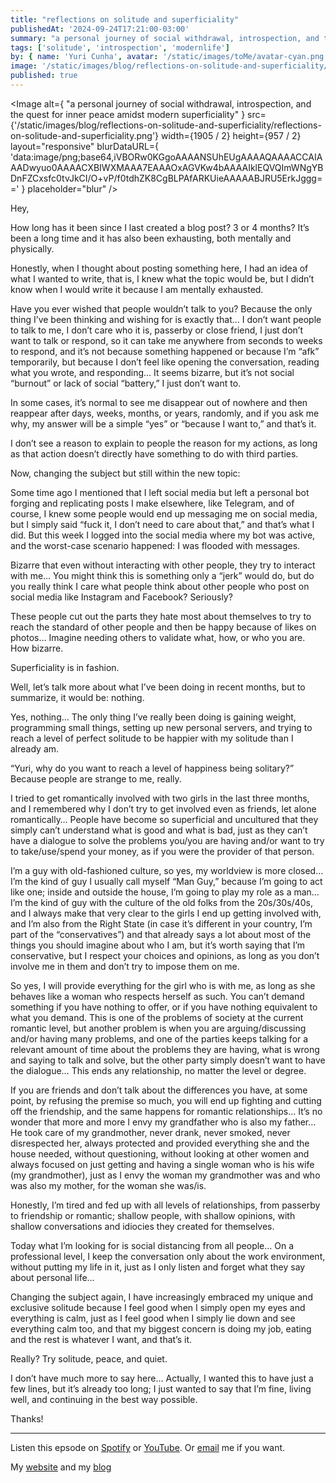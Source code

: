```yaml
---
title: "reflections on solitude and superficiality"
publishedAt: '2024-09-24T17:21:00-03:00'
summary: "a personal journey of social withdrawal, introspection, and the quest for inner peace amidst modern superficiality"
tags: ['solitude', 'introspection', 'modernlife']
by: { name: 'Yuri Cunha', avatar: '/static/images/toMe/avatar-cyan.png' }
image: '/static/images/blog/reflections-on-solitude-and-superficiality/reflections-on-solitude-and-superficiality.png'
published: true
---
```


<Image
  alt={
    "a personal journey of social withdrawal, introspection, and the quest for inner peace amidst modern superficiality"
  }
  src={'/static/images/blog/reflections-on-solitude-and-superficiality/reflections-on-solitude-and-superficiality.png'}
  width={1905 / 2}
  height={957 / 2}
  layout="responsive"
  blurDataURL={
    'data:image/png;base64,iVBORw0KGgoAAAANSUhEUgAAAAQAAAACCAIAAADwyuo0AAAACXBIWXMAAA7EAAAOxAGVKw4bAAAAIklEQVQImWNgYBDnFZCxsfc0tvJkCI/O+vP/f0tdhZK8CgBLPAfARKUieAAAAABJRU5ErkJggg=='
  }
  placeholder="blur"
/>

Hey,

How long has it been since I last created a blog post? 3 or 4 months? It’s been a long time and it has also been exhausting, both mentally and physically.

Honestly, when I thought about posting something here, I had an idea of what I wanted to write, that is, I knew what the topic would be, but I didn’t know when I would write it because I am mentally exhausted.

Have you ever wished that people wouldn’t talk to you? Because the only thing I’ve been thinking and wishing for is exactly that… I don’t want people to talk to me, I don’t care who it is, passerby or close friend, I just don’t want to talk or respond, so it can take me anywhere from seconds to weeks to respond, and it’s not because something happened or because I’m “afk” temporarily, but because I don’t feel like opening the conversation, reading what you wrote, and responding… It seems bizarre, but it’s not social “burnout” or lack of social “battery,” I just don’t want to.

In some cases, it’s normal to see me disappear out of nowhere and then reappear after days, weeks, months, or years, randomly, and if you ask me why, my answer will be a simple “yes” or “because I want to,” and that’s it.

I don’t see a reason to explain to people the reason for my actions, as long as that action doesn’t directly have something to do with third parties.

Now, changing the subject but still within the new topic:

Some time ago I mentioned that I left social media but left a personal bot forging and replicating posts I make elsewhere, like Telegram, and of course, I knew some people would end up messaging me on social media, but I simply said “fuck it, I don’t need to care about that,” and that’s what I did. But this week I logged into the social media where my bot was active, and the worst-case scenario happened: I was flooded with messages.

Bizarre that even without interacting with other people, they try to interact with me… You might think this is something only a “jerk” would do, but do you really think I care what people think about other people who post on social media like Instagram and Facebook? Seriously?

These people cut out the parts they hate most about themselves to try to reach the standard of other people and then be happy because of likes on photos… Imagine needing others to validate what, how, or who you are. How bizarre.

Superficiality is in fashion.

Well, let’s talk more about what I’ve been doing in recent months, but to summarize, it would be: nothing.

Yes, nothing… The only thing I’ve really been doing is gaining weight, programming small things, setting up new personal servers, and trying to reach a level of perfect solitude to be happier with my solitude than I already am.

“Yuri, why do you want to reach a level of happiness being solitary?” Because people are strange to me, really.

I tried to get romantically involved with two girls in the last three months, and I remembered why I don’t try to get involved even as friends, let alone romantically… People have become so superficial and uncultured that they simply can’t understand what is good and what is bad, just as they can’t have a dialogue to solve the problems you/you are having and/or want to try to take/use/spend your money, as if you were the provider of that person.

I’m a guy with old-fashioned culture, so yes, my worldview is more closed… I’m the kind of guy I usually call myself “Man Guy,” because I’m going to act like one; inside and outside the house, I’m going to play my role as a man… I’m the kind of guy with the culture of the old folks from the 20s/30s/40s, and I always make that very clear to the girls I end up getting involved with, and I’m also from the Right State (in case it’s different in your country, I’m part of the “conservatives”) and that already says a lot about most of the things you should imagine about who I am, but it’s worth saying that I’m conservative, but I respect your choices and opinions, as long as you don’t involve me in them and don’t try to impose them on me.

So yes, I will provide everything for the girl who is with me, as long as she behaves like a woman who respects herself as such. You can’t demand something if you have nothing to offer, or if you have nothing equivalent to what you demand. This is one of the problems of society at the current romantic level, but another problem is when you are arguing/discussing and/or having many problems, and one of the parties keeps talking for a relevant amount of time about the problems they are having, what is wrong and saying to talk and solve, but the other party simply doesn’t want to have the dialogue… This ends any relationship, no matter the level or degree.

If you are friends and don’t talk about the differences you have, at some point, by refusing the premise so much, you will end up fighting and cutting off the friendship, and the same happens for romantic relationships… It’s no wonder that more and more I envy my grandfather who is also my father… He took care of my grandmother, never drank, never smoked, never disrespected her, always protected and provided everything she and the house needed, without questioning, without looking at other women and always focused on just getting and having a single woman who is his wife (my grandmother), just as I envy the woman my grandmother was and who was also my mother, for the woman she was/is.

Honestly, I’m tired and fed up with all levels of relationships, from passerby to friendship or romantic; shallow people, with shallow opinions, with shallow conversations and idiocies they created for themselves.

Today what I’m looking for is social distancing from all people… On a professional level, I keep the conversation only about the work environment, without putting my life in it, just as I only listen and forget what they say about personal life…

Changing the subject again, I have increasingly embraced my unique and exclusive solitude because I feel good when I simply open my eyes and everything is calm, just as I feel good when I simply lie down and see everything calm too, and that my biggest concern is doing my job, eating and the rest is whatever I want, and that’s it.

Really? Try solitude, peace, and quiet.

I don’t have much more to say here… Actually, I wanted this to have just a few lines, but it’s already too long; I just wanted to say that I’m fine, living well, and continuing in the best way possible.

Thanks!

---

Listen this epsode on [Spotify](https://open.spotify.com/show/2XRQ2mpUbtT0ZqxFVrl0KK) or [YouTube](https://www.youtube.com/playlist?list=PLbc46mnbfJiFEJY9e79ncuj02eM5YZY9h). Or [email](mailto:me@yuricunha.com) me if you want.

My [website](yuricunha.com) and my [blog](yuricunha.com/blog)